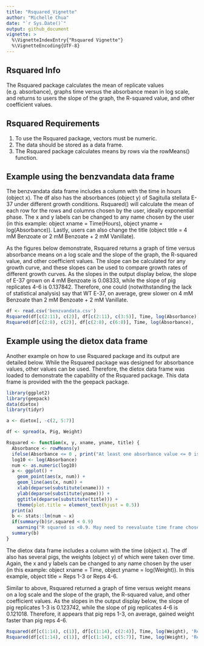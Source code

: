```yaml
---
title: "Rsquared_Vignette"
author: "Michelle Chua"
date: "`r Sys.Date()`"
output: github_document
vignette: >
  %\VignetteIndexEntry{"Rsquared Vignette"}
  %\VignetteEncoding{UTF-8}
---
```

## Rsquared Info

The Rsquared package calculates the mean of replicate values (e.g. absorbance), graphs time versus the absorbance mean in log scale, and returns to users the slope of the graph, the R-squared value, and other coefficient values. 

## Rsquared Requirements

1) To use the Rsquared package, vectors must be numeric. 
2) The data should be stored as a data frame.
3) The Rsquared package calculates means by rows via the rowMeans() function.

## Example using the benzvandata data frame

The benzvandata data frame includes a column with the time in hours (object x). The df also has the absorbances (object y) of Sagitulla stellata E-37 under different growth conditions. Rsquared() will calculate the mean of each row for the rows and columns chosen by the user, ideally exponential phase. The x and y labels can be changed to any name chosen by the user (in this example: object xname = Time(Hours), object yname = log(Absorbance)). Lastly, users can also change the title (object title = 4 mM Benzoate or 2 mM Benzoate + 2 mM Vanillate). 

As the figures below demonstrate, Rsquared returns a graph of time versus absorbance means on a log scale and the slope of the graph, the R-squared value, and other coefficient values. The slope can be calculated for any growth curve, and these slopes can be used to compare growth rates of different growth curves. As the slopes in the output display below, the slope of E-37 grown on 4 mM Benzoate is 0.08333, while the slope of pig replicates 4-6 is 0.137842. Therefore, one could (notwithstanding the lack of statistical analysis) say that WT E-37, on average, grew slower on 4 mM Benzoate than 2 mM Benzoate + 2 mM Vanillate. 
```r
df <- read.csv('benzvandata.csv')
Rsquared(df[c(2:11), c(2)], df[c(2:11), c(3:5)], Time, log(Absorbance), '4 mM Benzoate')
Rsquared(df[c(2:8), c(2)], df[c(2:8), c(6:8)], Time, log(Absorbance), '2 mM Benzoate + 2 mM Vanillate')
```

## Example using the dietox data frame

Another example on how to use Rsquared package and its output are detailed below. While the Rsquared package was designed for absorbance values, other values can be used. Therefore, the dietox data frame was loaded to demonstrate the capability of the Rsquared package. This data frame is provided with the the geepack package.

```r
library(ggplot2)
library(geepack)
data(dietox)
library(tidyr)

a <- dietox[, -c(2, 5:7)]

df <- spread(a, Pig, Weight)

Rsquared <- function(x, y, xname, yname, title) { 
  Absorbance <- rowMeans(y) 
  ifelse(Absorbance <= 0 , print("At least one absorbance value <= 0 is in data frame. These values must be excluded for log()."), FALSE) 
  log10 <- log(Absorbance) 
  num <- as.numeric(log10) 
  a <- ggplot() +
    geom_point(aes(x, num)) + 
    geom_line(aes(x, num)) + 
    xlab(deparse(substitute(xname))) + 
    ylab(deparse(substitute(yname))) + 
    ggtitle(deparse(substitute(title))) + 
    theme(plot.title = element_text(hjust = 0.5)) 
  print(a) 
  b <- stats::lm(num ~ x) 
  if(summary(b)$r.squared < 0.9)
    warning("R squared is <0.9. May need to reevaluate time frame chosen for log phase. Non-log phase values should be excluded.")
  summary(b) 
}
```
The dietox data frame includes a column with the time (object x). The df also has several pigs, the weights (object y) of which were taken over time. Again, the x and y labels can be changed to any name chosen by the user (in this example: object xname = Time, object yname = log(Weight)). In this example, object title = Reps 1-3 or Reps 4-6.

Similar to above, Rsquared returned a graph of time versus weight means on a log scale and the slope of the graph, the R-squared value, and other coefficient values. As the slopes in the output display below, the slope of pig replicates 1-3 is 0.123742, while the slope of pig replicates 4-6 is 0.121018. Therefore, it appears that pig reps 1-3, on average, gained weight faster than pig reps 4-6.
```r
Rsquared(df[c(1:14), c(1)], df[c(1:14), c(2:4)], Time, log(Weight), 'Reps 1-3')
Rsquared(df[c(1:14), c(1)], df[c(1:14), c(5:7)], Time, log(Weight), 'Reps 4-6')
```